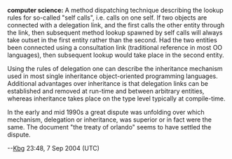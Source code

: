 '''computer science:''' A method dispatching technique describing the lookup rules for so-called "self calls", i.e. calls on one self. If two objects are connected with a delegation link, and the first calls the other entity through the link, then subsequent method lookup spawned by self calls will always take outset in the first entity rather than the second. Had the two entities been connected using a consultation link (traditional reference in most OO languages), then subsequent lookup would take place in the second entity.

Using the rules of delegation one can describe the inheritance mechanism used in most single inheritance object-oriented programming languages. Additional advantages over inheritance is that delegation links can be established and removed at run-time and between arbitrary entities, whereas inheritance takes place on the type level typically at compile-time.

In the early and mid 1990s a great dispute was unfolding over which mechanism, delegation or inheritance, was superior or in fact were the same. The document "the treaty of orlando"  seems to have settled the dispute.

--[[User:Kbg|Kbg]] 23:48, 7 Sep 2004 (UTC)